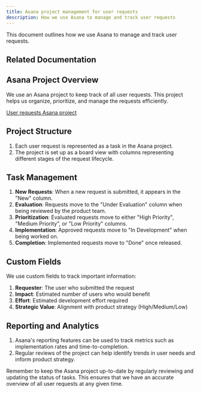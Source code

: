 ```yaml
---
title: Asana project management for user requests
description: How we use Asana to manage and track user requests
---
```

This document outlines how we use Asana to manage and track user requests.


## Related Documentation

<LinkCard title="Asana Guide" href="/tools/asana/" description="Learn how we use Asana for task and project management." />

## Asana Project Overview

We use an Asana project to keep track of all user requests. This project helps us organize, prioritize, and manage the requests efficiently.

[User requests Asana project](https://app.asana.com/0/your-project-id/list)

## Project Structure

1. Each user request is represented as a task in the Asana project.
2. The project is set up as a board view with columns representing different stages of the request lifecycle.

## Task Management

1. **New Requests**: When a new request is submitted, it appears in the "New" column.
2. **Evaluation**: Requests move to the "Under Evaluation" column when being reviewed by the product team.
3. **Prioritization**: Evaluated requests move to either "High Priority", "Medium Priority", or "Low Priority" columns.
4. **Implementation**: Approved requests move to "In Development" when being worked on.
5. **Completion**: Implemented requests move to "Done" once released.

## Custom Fields

We use custom fields to track important information:

1. **Requester**: The user who submitted the request
2. **Impact**: Estimated number of users who would benefit
3. **Effort**: Estimated development effort required
4. **Strategic Value**: Alignment with product strategy (High/Medium/Low)

## Reporting and Analytics

1. Asana's reporting features can be used to track metrics such as implementation rates and time-to-completion.
2. Regular reviews of the project can help identify trends in user needs and inform product strategy.

Remember to keep the Asana project up-to-date by regularly reviewing and updating the status of tasks. This ensures that we have an accurate overview of all user requests at any given time.
